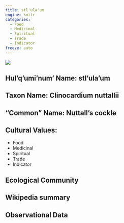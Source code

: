 ```yaml
---
title: stl'ula'um
engine: knitr
categories:
  - Food
  - Medicinal
  - Spiritual
  - Trade
  - Indicator
freeze: auto
---
```

![](https://inaturalist-open-data.s3.amazonaws.com/photos/253030401/medium.jpg)

## **Hul'q'umi'num' Name**: stl'ula'um
## **Taxon Name**: Clinocardium nuttallii
## **"Common" Name**: Nuttall's cockle
## **Cultural Values**:

  - Food
  - Medicinal
  - Spiritual
  - Trade
  - Indicator

## **Ecological Community**
## **Wikipedia summary**
## **Observational Data**
